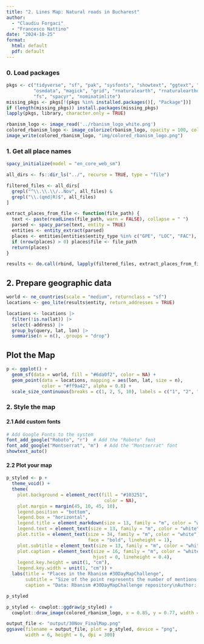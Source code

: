 ```yaml
---
title: "2. Lines Map: Natural roads in Bucharest"
author:
  - "Claudiu Forgaci"
  - "Francesco Nattino"
date: "2024-10-25"
format: 
  html: default
  pdf: default
---
```


### 0. Load packages

```r
pkgs <- c("tidyverse", "sf", "pak", "sysfonts", "showtext", "ggtext", "scales",
          "osmdata", "magick", "grid", "rnaturalearth", "rnaturalearthdata",
          "fs", "spacyr", "nominatimlite")
missing_pkgs <- pkgs[!(pkgs %in% installed.packages()[, "Package"])]
if (length(missing_pkgs)) install.packages(missing_pkgs)
lapply(pkgs, library, character.only = TRUE)
```

```r
rbanism_logo <- image_read('../rbanism_logo_white.png')
colored_rbanism_logo <- image_colorize(rbanism_logo, opacity = 100, color = "white")
image_write(colored_rbanism_logo, "img/colored_rbanism_logo.png")
```

### 1. Get all place names

```r
spacy_initialize(model = "en_core_web_sm")

all_dirs <- fs::dir_ls("../", recurse = TRUE, type = "file")

filtered_files <- all_dirs[
  grepl("^\\.\\.\\/..Nov", all_files) & 
  grepl("\\.(qmd|R)$", all_files)
]
```

```r
extract_places_from_file <- function(file_path) {
  text <- paste(readLines(file_path, warn = FALSE), collapse = " ")
  parsed <- spacy_parse(text, entity = TRUE)
  entities <- entity_extract(parsed)
  places <- entities[entities$entity_type %in% c("GPE", "LOC", "FAC"), ]
  if (nrow(places) > 0) places$file <- file_path
  return(places)
}

results <- do.call(rbind, lapply(filtered_files, extract_places_from_file))
```

## 2. Prepare geographic data

```r
world <- ne_countries(scale = "medium", returnclass = "sf")
locations <- geo_lite(results$entity, return_addresses = TRUE)

locations <- locations |> 
  filter(!is.na(lat)) |> 
  select(-address) |> 
  group_by(query, lat, lon) |> 
  summarise(n = n(), .groups = "drop")
```


## Plot the Map

```r
p <- ggplot() +
  geom_sf(data = world, fill = "#6da0f2", color = NA) +
  geom_point(data = locations, mapping = aes(lon, lat, size = n), 
             color = "#ff9a42", alpha = 0.8) +
  scale_size_continuous(breaks = c(1, 2, 5, 10), labels = c("1", "2", "5", "10"), name = NULL)
```

### 2. Style the map

#### 2.1 Add custom fonts

```r
# Add Google Fonts to the system
font_add_google("Roboto", "r")  # Add the "Roboto" font
font_add_google("Montserrat", "m")  # Add the "Montserrat" font
showtext_auto()
```

#### 2.2 Plot your map

```r
p_styled <- p +
  theme_void() +
  theme(
    plot.background = element_rect(fill = "#103251",
                                    color = NA),
    plot.margin = margin(45, 10, 45, 10),
    legend.position = "bottom",
    legend.box = "horizontal",
    legend.title = element_markdown(size = 13, family = "m", color = "white"), 
    legend.text = element_text(size = 13, family = "m", color = "white"),  
    plot.title = element_text(size = 34, family = "m", color = "white", 
                              face = "bold", lineheight = 1), 
    plot.subtitle = element_text(size = 13, family = "m", color = "white"), 
    plot.caption = element_text(size = 16, family = "m", color = "white",
                                hjust = 0, lineheight = 0.4),
    legend.key.height = unit(1, "cm"),
    legend.key.width = unit(1, "cm")) +
  labs(title = "Places in the Rbanism #30DayMapChallenge",
       subtitle = "Size of the point represents the number of mentions. Place names were not validated.",
       caption = "Data: Rbanism #30DayMapChallenge repository\nAuthor: Claudiu Forgaci\nPackages used: spacyr, nominatimlite") 

p_styled
```

```r
p_styled <- cowplot::ggdraw(p_styled) +
  cowplot::draw_image(colored_rbanism_logo, x = 0.85, y = 0.77, width = 0.09, height = 0.09, hjust = 0, vjust = 0)
```

```r
output_file <- "output/30Nov_FinalMap.png"
ggsave(filename = output_file, plot = p_styled, device = "png", 
       width = 6, height = 6, dpi = 300)
```